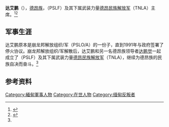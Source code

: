 
{{Infobox military person
|name= 达艾鹏
|birth_date= <!--{{birth year and age|????}}-->
|death_date=
|birth_place=
|death_place=
|image=
|caption=
|nickname=
|allegiance= [[德昂民族解放军|德昂民族解放军]]
|serviceyears= {{Start date|1992|1|df=yes}}至今
|rank= [[上校|上校]]
|commands=
|unit=
|battles= [[缅甸内战|缅甸内战]]
|laterwork=
}}

'''达艾鹏'''（{{lang-my|တာအိုက်ပေါင်း}}），[[德昂族|德昂族]]，{{le|崩龙邦解放阵线|Palaung State Liberation Front}}（PSLF）及其下属武装力量[[德昂民族解放军|德昂民族解放军]]（TNLA）主席。<ref name="MMPeaceMonitor">{{cite web |title=Myanmar Peace Monitor - TNLA |url=http://www.mmpeacemonitor.org/stakeholders/nippon-foundation/156-tnla |access-date=2017-03-30 |archive-url=https://web.archive.org/web/20180310072318/http://www.mmpeacemonitor.org/stakeholders/nippon-foundation/156-tnla |archive-date=2018-03-10 |dead-url=yes }}</ref><ref name="ViceNews">{{cite news|last1=Larsen|first1=Niels|title=On Patrol With Myanmar Rebels Fighting Both the Army and Drug Addiction - VICE News|url=https://news.vice.com/article/on-patrol-with-myanmar-rebels-fighting-both-the-army-and-drug-addiction|work=VICE News|issue=Crime and Drugs|date=2015-04-23|language=en-US|accessdate=2017-03-30|archive-date=2016-01-24|archive-url=https://web.archive.org/web/20160124160059/https://news.vice.com/article/on-patrol-with-myanmar-rebels-fighting-both-the-army-and-drug-addiction|dead-url=no}}</ref>

==军事生涯==
达艾鹏原本是崩龙邦解放组织/军（PSLO/A）的一份子，直到1991年与政府签署了停火协议。崩龙邦解放组织/军解散后，达艾鹏和另一名德昂族领导者[[达鹏觉|达鹏觉]]一起成立了{{le|崩龙邦解放阵线|Palaung State Liberation Front}}（PSLF）及其下属武装力量[[德昂民族解放军|德昂民族解放军]]（TNLA），继续为德昂族的民族自决而奋斗。<ref name="MMPeaceMonitor" />

==参考资料==
{{reflist}}

{{军事人物小作品}}

{{DEFAULTSORT:Tar Aik Bong}}
[[Category:緬甸軍事人物|Category:緬甸軍事人物]]
[[Category:在世人物|Category:在世人物]]
[[Category:缅甸反叛者|Category:缅甸反叛者]]